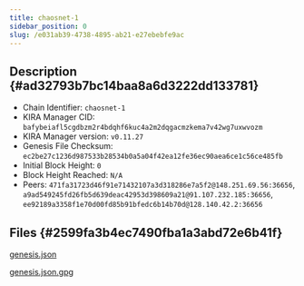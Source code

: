 ```yaml
---
title: chaosnet-1
sidebar_position: 0
slug: /e031ab39-4738-4895-ab21-e27ebebfe9ac
---
```





## Description {#ad32793b7bc14baa8a6d3222dd133781}

- Chain Identifier: `chaosnet-1`
- KIRA Manager CID: `bafybeiafl5cgdbzm2r4bdqhf6kuc4a2m2dqgacmzkema7v42wg7uxwvozm`
- KIRA Manager version: `v0.11.27`
- Genesis File Checksum: `ec2be27c1236d987533b28534b0a5a04f42ea12fe36ec90aea6ce1c56ce485fb`
- Initial Block Height: `0`
- Block Height Reached: `N/A`
- Peers: `471fa31723d46f91e71432107a3d318286e7a5f2@148.251.69.56:36656`, `a9ad549245fd26fb5d639deac42953d398609a21@91.107.232.185:36656`, `ee92189a3358f1e70d00fd85b91bfedc6b14b70d@128.140.42.2:36656`

## Files {#2599fa3b4ec7490fba1a3abd72e6b41f}


[genesis.json](https://prod-files-secure.s3.us-west-2.amazonaws.com/9b5bfc45-bdb5-4b46-80e6-aabe3cae64d0/855fdb00-6ad0-473f-877e-b2e0f344a034/genesis.json?X-Amz-Algorithm=AWS4-HMAC-SHA256&X-Amz-Content-Sha256=UNSIGNED-PAYLOAD&X-Amz-Credential=AKIAT73L2G45HZZMZUHI%2F20240311%2Fus-west-2%2Fs3%2Faws4_request&X-Amz-Date=20240311T143618Z&X-Amz-Expires=3600&X-Amz-Signature=fc4652de50d601badcdbabf459395447db0531402546624e076d75f8549f116b&X-Amz-SignedHeaders=host&x-id=GetObject)


[genesis.json.gpg](https://prod-files-secure.s3.us-west-2.amazonaws.com/9b5bfc45-bdb5-4b46-80e6-aabe3cae64d0/cc6cf6ac-ffe5-4d93-9deb-b3040bfb3fc7/genesis.json.gpg?X-Amz-Algorithm=AWS4-HMAC-SHA256&X-Amz-Content-Sha256=UNSIGNED-PAYLOAD&X-Amz-Credential=AKIAT73L2G45HZZMZUHI%2F20240311%2Fus-west-2%2Fs3%2Faws4_request&X-Amz-Date=20240311T143618Z&X-Amz-Expires=3600&X-Amz-Signature=11e87c8cf523d55bb211c5c5468407946083480b6d2e98681deffc6b680afc40&X-Amz-SignedHeaders=host&x-id=GetObject)

